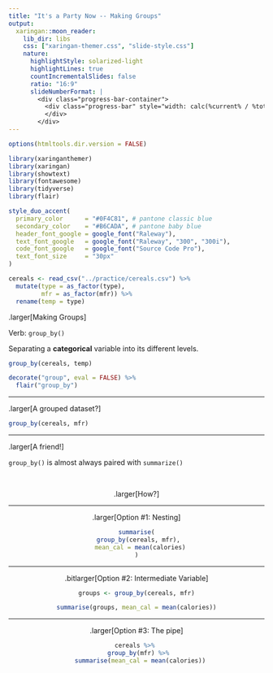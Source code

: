 ```yaml
---
title: "It's a Party Now -- Making Groups"
output:
  xaringan::moon_reader:
    lib_dir: libs
    css: ["xaringan-themer.css", "slide-style.css"]
    nature:
      highlightStyle: solarized-light
      highlightLines: true
      countIncrementalSlides: false
      ratio: "16:9"
      slideNumberFormat: |
        <div class="progress-bar-container">
          <div class="progress-bar" style="width: calc(%current% / %total% * 100%);">
          </div>
        </div>
---
```


```r
options(htmltools.dir.version = FALSE)
```

```r
library(xaringanthemer)
library(xaringan)
library(showtext)
library(fontawesome)
library(tidyverse)
library(flair)

style_duo_accent(
  primary_color      = "#0F4C81", # pantone classic blue
  secondary_color    = "#B6CADA", # pantone baby blue
  header_font_google = google_font("Raleway"),
  text_font_google   = google_font("Raleway", "300", "300i"),
  code_font_google   = google_font("Source Code Pro"),
  text_font_size     = "30px"
)
```

```r
cereals <- read_csv("../practice/cereals.csv") %>% 
  mutate(type = as_factor(type), 
         mfr = as_factor(mfr)) %>% 
  rename(temp = type)
```

.larger[Making Groups]

Verb: `group_by()`

Separating a **categorical** variable into its different levels. 

```r
group_by(cereals, temp)
```


```r
decorate("group", eval = FALSE) %>% 
  flair("group_by") 
```

---

.larger[A grouped dataset?]

```r
group_by(cereals, mfr)
```

---

.larger[A friend!]

`group_by()` is almost always paired with `summarize()` 

</br>
<center>

.larger[How?]

---

.larger[Option #1: Nesting]

```r
summarise(
  group_by(cereals, mfr), 
  mean_cal = mean(calories)
)
```

---

.bitlarger[Option #2: Intermediate Variable]

```r
groups <- group_by(cereals, mfr)

summarise(groups, mean_cal = mean(calories))
```

---

.larger[Option #3: The pipe]

```r
cereals %>% 
  group_by(mfr) %>% 
  summarise(mean_cal = mean(calories))
```

